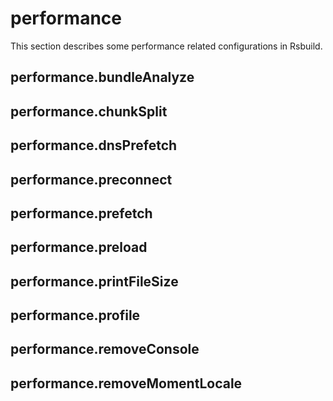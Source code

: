 # performance

This section describes some performance related configurations in Rsbuild.

## performance.bundleAnalyze


<BundleAnalyze />

## performance.chunkSplit


<ChunkSplit />

## performance.dnsPrefetch


<DnsPrefetch />

## performance.preconnect


<Preconnect />

## performance.prefetch


<Prefetch />

## performance.preload


<Preload />

## performance.printFileSize


<PrintFileSize />

## performance.profile


<Profile />

## performance.removeConsole


<RemoveConsole />

## performance.removeMomentLocale


<RemoveMomentLocale />

